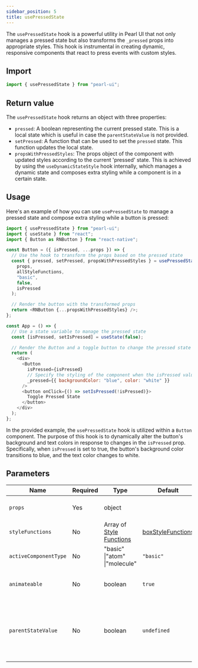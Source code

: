 ```yaml
---
sidebar_position: 5
title: usePressedState
---
```


The `usePressedState` hook is a powerful utility in Pearl UI that not only manages a pressed state but also transforms the `_pressed` props into appropriate styles. This hook is instrumental in creating dynamic, responsive components that react to press events with custom styles.

## Import

```js
import { usePressedState } from "pearl-ui";
```

## Return value

The `usePressedState` hook returns an object with three properties:

- `pressed`: A boolean representing the current pressed state. This is a local state which is useful in case the `parentStateValue` is not provided.
- `setPressed`: A function that can be used to set the `pressed` state. This function updates the local state.
- `propsWithPressedStyles`: The props object of the component with updated styles according to the current 'pressed' state. This is achieved by using the `useDynamicStateStyle` hook internally, which manages a dynamic state and composes extra styling while a component is in a certain state.

## Usage

Here's an example of how you can use `usePressedState` to manage a pressed state and compose extra styling while a button is pressed:

```js
import { usePressedState } from "pearl-ui";
import { useState } from "react";
import { Button as RNButton } from "react-native";

const Button = ({ isPressed, ...props }) => {
  // Use the hook to transform the props based on the pressed state
  const { pressed, setPressed, propsWithPressedStyles } = usePressedState(
    props,
    allStyleFunctions,
    "basic",
    false,
    isPressed
  );

  // Render the button with the transformed props
  return <RNButton {...propsWithPressedStyles} />;
};

const App = () => {
  // Use a state variable to manage the pressed state
  const [isPressed, setIsPressed] = useState(false);

  // Render the Button and a toggle button to change the pressed state
  return (
    <div>
      <Button
        isPressed={isPressed}
        // Specify the styling of the component when the isPressed value is true
        _pressed={{ backgroundColor: "blue", color: "white" }}
      />
      <button onClick={() => setIsPressed(!isPressed)}>
        Toggle Pressed State
      </button>
    </div>
  );
};
```

In the provided example, the `usePressedState` hook is utilized within a `Button` component. The purpose of this hook is to dynamically alter the button's background and text colors in response to changes in the `isPressed` prop. Specifically, when `isPressed` is set to true, the button's background color transitions to blue, and the text color changes to white.

## Parameters

| Name                  | Required | Type                                                         | Default                                                            | Description                                                                       |
| --------------------- | -------- | ------------------------------------------------------------ | ------------------------------------------------------------------ | --------------------------------------------------------------------------------- |
| `props`               | Yes      | <t>object</t>                                                |                                                                    | The props of the component.                                                       |
| `styleFunctions`      | No       | <t>Array of [Style Functions](../others/style-functions)</t> | [boxStyleFunctions](../others/style-functions#box-style-functions) | The style functions to use.                                                       |
| `activeComponentType` | No       | <t>"basic" \|"atom" \|"molecule"</t>                         | `"basic"`                                                          | The active component type.                                                        |
| `animateable`         | No       | <t>boolean</t>                                               | `true`                                                             | Whether the component is animateable.                                             |
| `parentStateValue`    | No       | <t>boolean</t>                                               | `undefined`                                                        | A override value to control the 'pressed' state instead of the local state value. |
